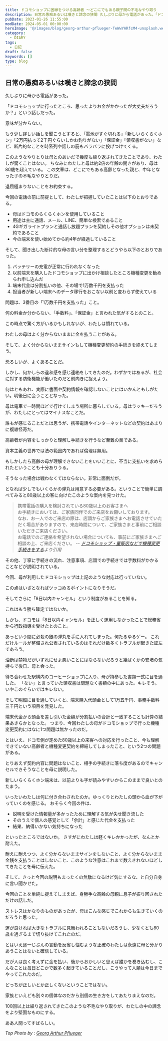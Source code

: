 ```yaml
---
title: ドコモショップに因縁をつける高齢者 ～どこにでもある親子間の不毛なやり取り
description: 日常の愚痴あるいは嘆きと諦念の狭間 久しぶりに母から電話があった。「ドコモショップに行ったところ、思ったよりお金がかかったが大丈夫だろうか？」という話しだった。意味が分からない。
pubDate: 2023-01-26 11:55:00
modDate: 2024-05-01 00:00:00
heroImage: '@/images/blog/georg-arthur-pflueger-TeWwYARfcM4-unsplash.webp'
category:
  - DIARY
tags:
  - 日記
draft: false
keywords: []
type: blog
---
```



## 日常の愚痴あるいは嘆きと諦念の狭間

久しぶりに母から電話があった。

「ドコモショップに行ったところ、思ったよりお金がかかったが大丈夫だろうか？」という話しだった。

意味が分からない。

もう少し詳しい話しを聞こうとすると、「電池がすぐ切れる」「新しいらくらくホン」「2万円払って2千円ぐらいしかお釣りがない」「保証金」「領収書がない」など、断片的なことを時系列や話しの筋もバラバラに投げつけてくる。

このようなやりとりは母とのあいだで幾度も繰り返されてきたことであり、わたしが驚くことはない。
ちなみにわたしと母は約2倍の年齢の開きがあり、母は80歳を超えている。
この文章は、どこにでもある高齢となった親と、中年となった子の不毛なやりとりだ。

退屈極まりないことをお約束する。

今回の電話の前に前提として、わたしが把握していたことは以下のとおりである。

- 母はドコモのらくらくホンを使用していること
- 用途は主に通話、メール、LINE、簡単な検索であること
- 4Gギガライトプランと通話し放題プランを契約しその他オプションは未契約であること
- 今の端末を使い始めてから約4年が経過していること

そして、聞き出した断片的な母の言い分を整理するとどうやら以下のとおりであった。

1.  バッテリーの充電が正常に行われなくなった
2.  以前端末を購入したドコモショップに出かけ相談したところ機種変更を勧められ申し込んだ
3.  端末代金は分割払いの他、その場で1万数千円を支払った
4.  担当者が新しい端末へのデータ移行をおこない以前と変わらず使えている

問題は、3番目の「1万数千円を支払った」こと。

何の料金か分からない、「手数料」、「保証金」と言われた気がするとのこと。

この時点で驚く方がいるかもしれないが、わたしは慣れている。

わたしの母はよく分からないままに金を払うことがある。

そして、よく分からないままサインもして機種変更契約の手続きを終えてしまう。

恐ろしいが、よくあることだ。

しかし、何かしらの違和感を感じ連絡をしてきたのだ。わずかではあるが、社会に対する防衛機能が働いたのだと前向きに捉えよう。

何はともあれ、実際に書面や契約情報を確認しないことにはいかんともしがたい。明後日に会うこととなった。

母は電車で一時間ほどで行けてしまう場所に暮らしている。母はラッキーだろうが、わたしにとってはマイナスなことだ。

誰もが感じることだとは思うが、携帯電話やインターネットなどの契約はあまりに複雑怪奇だ。

高齢者が内容をしっかりと理解し手続きを行うなど至難の業である。

資本主義の世界では法の範囲内であれば倫理は無用。

もしかしたら高齢の母が理解できないことをいいことに、不当に支払いを求められたということも十分ありうる。

そうなった場合は戦わなくてはならない。非常に面倒だが。

となれば少しでもいくらかの弾丸は用意する必要がある。ということで簡単に調べてみると80歳以上の客に向けたこのような案内を見つけた。

> 携帯電話の購入を検討されている80歳以上のお客さまへ<br />
> お手続きにおいては、ご家族同伴でのご来店をお願いしております。<br />
> なお、お一人でのご来店の際は、店頭からご家族さまへお電話させていただく場合がありますので、来店時間について、ご家族さまと事前にご相談いただきご来店ください。<br />
> お電話でのご連絡を希望されない場合についても、事前にご家族さまへご相談の上、ご来店ください。 <cite class='text-sm text-right block mt-2'>-- [ドコモショップ・量販店などで機種変更手続きをする](https://www.docomo.ne.jp/support/switch_shop/)より引用</cite>

その他、丁寧に手続きの流れ、注意事項、店頭での手続きでは手数料がかかることなどが説明されている。

今回、母が利用したドコモショップは上記のような対応は行っていない。

この点はいざとなればツッコめるポイントになりそうだ。

そしてさらに「8日以内キャンセル」という制度があることを知る。

<BlogCard
  title='8日以内キャンセル | お客様サポート | NTTドコモ'
  description=''
  url='https://www.docomo.ne.jp/support/cancellation_8day/'
  domain='www.docomo.ne.jp'
/>

これはもう勝ち確定ではないか。

しかも、ドコモは「8日以内キャンセル」を正しく運用しなかったことで総務省から行政指導を受けたとのこと。

あっという間に必殺の銀の弾丸を手に入れてしまった。何たるゆるゲー。
これだけルールが整備され公表されているのはそれだけ数多くトラブルが起きた証左であろう。

油断は禁物だがいずれにせよ悪いことにはならないだろうと幾ばくかの安堵の気持ちで後日、母と会った。

待ち合わせた駅構内のコーヒーショップに入り、母が持参した書類一式に目を通した。
「ない」と言っていた領収書は問題なく書類の中にあった。キレそう。いやこのぐらいではキレない。

そして明細に目を通していくと、端末購入代頭金として1万五千円、事務手数料三千円という項目を発見した。

端末代金から頭金を差し引いた金額が分割払いの合計と一致することも計算の結果あきらかとなった。
つまり、今回わたしの母がドコモショップで行った機種変更契約にはなに1つ問題は無かったのだ。

とはいえ、ドコモ側が定めた80歳以上の来客への対応を行ったこと、今も理解できていない高齢者と機種変更契約を締結してしまったこと、という2つの問題がある。

とりあえず契約内容に問題はないこと、相手の手続きに落ち度があるのでキャンセルできそうなことを母に説明した。

新しいらくらくホン端末は、以前よりも字が読みやすいからこのままで良いとのたまう。

いったいわたしは何に付き合わされたのか。ゆっくりとわたしの頭から血が下がっていくのを感じる。
おそらく今回の件は、

- 説明を受けた情報量が多かったために理解する気が失せ聞き流した
- そのうえで個人の感覚として「余計」と感じた代金を支払った
- 結果、納得いかない気持ちになった

といったところではないか。 さすがにわたしは軽くキレかかったが、なんとか耐えた。

耐えに耐えつつ、よく分からないままサインをしないこと、よく分からないまま金銭を支払うことはしないこと、このような注意はこれまで数えきれないほどしてきたことを母に伝えた。

そして、きっと今回の説明もまったくの無駄になるけど気にするな、と自分自身に言い聞かせた。

今回のことを単純に捉えてしまえば、身勝手な高齢の母親に息子が振り回されただけの話しだ。

ストレスはかなりのものがあったが、母はこんな感じでこれからも生きていくのだろうと思った。

運が良ければ大きなトラブルに見舞われることもないだろうし、少なくとも80歳を過ぎるまで切り抜けてこれたのだ。

とはいえ逐一じぶんの言動を反省し悩むような正確のわたしは永遠に母と分かりあうことはないと確信している。

だが人は良く考えずに金を払い、後からおかしいと思えば誰かを巻き込むし、こんなことは毎日どこかで数多く起きていることだし、こうやって人類は今日までやってこれたのだ。

どっちが正しいとか正しくないということではない。

家族といえども別々の個体なのだから別個の生き方をしてあたりまえなのだ。

100回以上は繰り返されてきたこのような不毛なやり取りが、わたしの中の諦念をより堅固なものにする。

ああ人間ってすばらしい。

_Top Photo by : [Georg Arthur Pflueger](https://unsplash.com/de/@knurpselknie?utm_source=unsplash&utm_medium=referral&utm_content=creditCopyText)_
